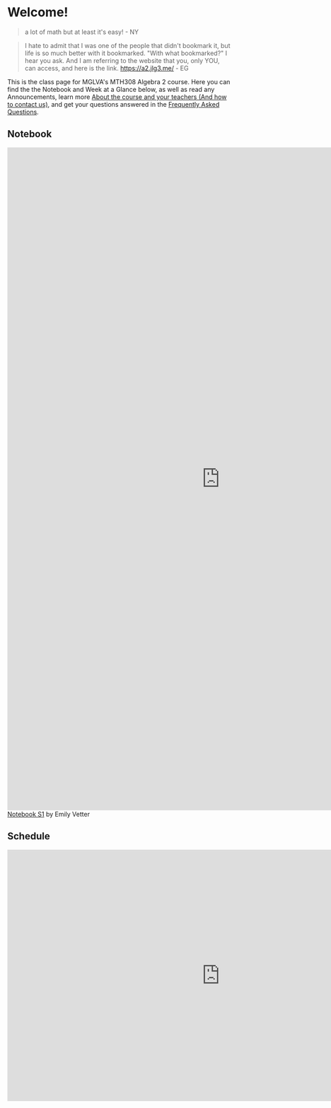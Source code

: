 # Welcome!

> a lot of math but at least it's easy! - NY

> I hate to admit that I was one of the people that didn't bookmark it, but life is so much better with it bookmarked. "With what bookmarked?" I hear you ask. And I am referring to the website that you, only YOU, can access, and here is the link. https://a2.jlg3.me/ - EG

This is the class page for MGLVA's MTH308 Algebra 2 course. Here you can find the the Notebook and Week at a Glance below, as well as read any Announcements, learn more [About the course and your teachers (And how to contact us)](/about), and get your questions answered in the [Frequently Asked Questions](/faq).

## Notebook

<iframe
  loading="lazy"
  src="https://www.canva.com/design/DAFr5z6eOSE/view?embed"
  frameBorder="0"
  width="960"
  height="1500"
  allowFullScreen="true"
  mozallowfullscreen="true"
  webkitallowfullscreen="true"
></iframe>
<a
  href="https:&#x2F;&#x2F;www.canva.com&#x2F;design&#x2F;DAFr5z6eOSE&#x2F;view?utm_content=DAFr5z6eOSE&amp;utm_campaign=designshare&amp;utm_medium=embeds&amp;utm_source=link"
  target="_blank"
  rel="noopener"
>Notebook S1</a> by Emily Vetter

## Schedule

<iframe
  src="https://docs.google.com/presentation/d/e/2PACX-1vRvlt1_ntSO3dT-1ntr_OndEtEKqkp81sPStieLbw8kO1R3xWnDsTS7FrnNJzrfDHKs1UL1b_mXqy3r/embed?start=false&loop=false&delayms=3000"
  frameBorder="0"
  width="960"
  height="569"
  allowFullScreen="true"
  mozallowfullscreen="true"
  webkitallowfullscreen="true"
></iframe>
